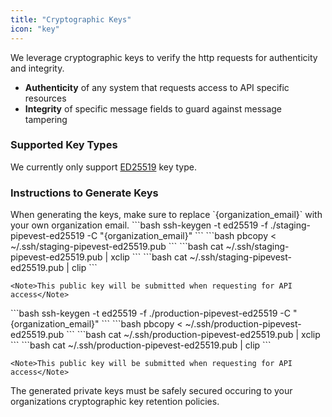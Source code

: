 ```yaml
---
title: "Cryptographic Keys"
icon: "key"
---
```


We leverage cryptographic keys to verify the http requests for authenticity and integrity.

- **Authenticity** of any system that requests access to API specific resources
- **Integrity** of specific message fields to guard against message tampering

### Supported Key Types

We currently only support [ED25519](https://datatracker.ietf.org/doc/html/rfc8032) key type.

### Instructions to Generate Keys

<Tip>
  When generating the keys, make sure to replace `{organization_email}` with
  your own organization email.
</Tip>

<Steps>
  <Step title="Generate Staging Keys">
    ```bash
      ssh-keygen -t ed25519 -f ./staging-pipevest-ed25519 -C "{organization_email}"
    ```
  </Step>
  <Step title="Copy Staging Public Key">
    <Tabs>
      <Tab title="MacOs">
        ```bash
          pbcopy <  ~/.ssh/staging-pipevest-ed25519.pub
        ```
      </Tab>
      <Tab title="Linux">
        ```bash
          cat ~/.ssh/staging-pipevest-ed25519.pub | xclip
        ```
      </Tab>
      <Tab title="Windows">
        ```bash
          cat ~/.ssh/staging-pipevest-ed25519.pub | clip
        ```
      </Tab>
    </Tabs>

    <Note>This public key will be submitted when requesting for API access</Note>

  </Step>
  <Step title="Generate Production Keys">
    ```bash
      ssh-keygen -t ed25519 -f ./production-pipevest-ed25519 -C "{organization_email}"
    ```

  </Step>
  <Step title="Copy Production Public Key">
    <Tabs>
      <Tab title="MacOs">
        ```bash
          pbcopy <  ~/.ssh/production-pipevest-ed25519.pub
        ```
      </Tab>
      <Tab title="Linux">
        ```bash
          cat ~/.ssh/production-pipevest-ed25519.pub | xclip
        ```
      </Tab>
      <Tab title="Windows">
        ```bash
          cat ~/.ssh/production-pipevest-ed25519.pub | clip
        ```
      </Tab>
    </Tabs>

    <Note>This public key will be submitted when requesting for API access</Note>

  </Step>
</Steps>

<Info>
  The generated private keys must be safely secured occuring to your
  organizations cryptographic key retention policies.
</Info>
